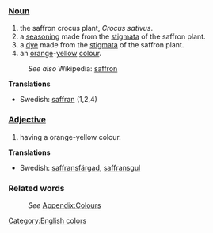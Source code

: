 ===[[Noun]]===
#the saffron crocus plant, ''Crocus sativus''.
#a [[seasoning]] made from the [[stigma]]ta of the saffron plant.
#a [[dye]] made from the [[stigma]]ta of the saffron plant.
#an [[orange]]-[[yellow]] [[color|colour]].
:''See also'' Wikipedia: [[w:saffron|saffron]]

'''Translations'''
*Swedish: [[saffran]] (1,2,4)

===[[Adjective]]===
#having a orange-yellow colour.

'''Translations'''
*Swedish: [[saffransfärgad]], [[saffransgul]]

===Related words===
:''See'' [[Wiktionary_Appendix:Colours|Appendix:Colours]]

[[Category:English colors]]